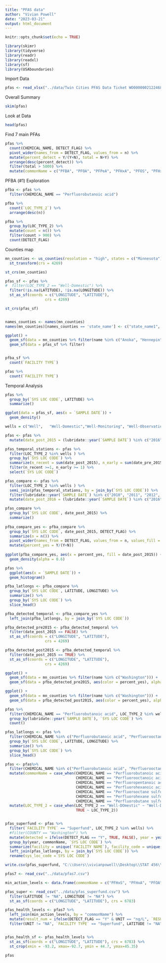 ```yaml
---
title: "PFAS data"
author: "Vivian Powell"
date: "2023-03-21"
output: html_document
---
```


```r
knitr::opts_chunk$set(echo = TRUE)
```

```r
library(skimr)
library(tidyverse)
library(readr)
library(readxl)
library(sf)
library(USAboundaries)
```

Import Data

```r
pfas <- read_xlsx("../data/Twin Cities PFAS Data Ticket WO00000021224685.xlsx", sheet = 2)
```


Overall Summary

```r
skim(pfas)
```

Look at Data

```r
head(pfas)
```

Find 7 main PFAs

```r
pfas %>%
  count(CHEMICAL_NAME, DETECT_FLAG) %>%
  pivot_wider(names_from = DETECT_FLAG, values_from = n) %>%
  mutate(percent_detect = Y/(Y+N), total = N+Y) %>%
  arrange(desc(percent_detect)) %>%
  filter(total > 5000) %>%
  mutate(commonName = c("PFBA", "PFOA", "PFPeA", "PFHxA", "PFOS", "PFHxS", "PFBS"))
```
PFBA (#1) Exploration
```r
pfba <- pfas %>%
  filter(CHEMICAL_NAME == "Perfluorobutanoic acid")

pfba %>% 
  count(`LOC_TYPE_2`) %>%
  arrange(desc(n))

pfba %>%
  group_by(LOC_TYPE_2) %>%
  mutate(count = n()) %>%
  filter(count > 900) %>%
  count(DETECT_FLAG)
```
Counties map

```r
mn_counties <- us_counties(resolution = "high", states = c("Minnesota")) %>%
  st_transform(crs = 4269)

st_crs(mn_counties)
```

```r
pfas_sf <- pfas %>%
#  filter(LOC_TYPE_2 == "Well-Domestic") %>%
  filter(!is.na(LATITUDE), !is.na(LONGITUDE)) %>%
  st_as_sf(coords = c("LONGITUDE", "LATITUDE"),
                  crs = 4269)

st_crs(pfas_sf)


names_counties <- names(mn_counties) 
names(mn_counties)[names_counties == 'state_name'] <- c("state_name1", "state_name2")

ggplot() +
  geom_sf(data = mn_counties %>% filter(name %in% c("Anoka", "Hennepin", "Ramsey", "Dakota", "Carver", "Washington", "Scott"))) +
  geom_sf(data = pfas_sf %>% filter) 


pfba_sf %>%
  count(`FACILITY TYPE`)

pfas %>%
  count(`FACILITY TYPE`)
```

Temporal Analysis

```r
pfas %>%
  group_by(`SYS LOC CODE`, LATITUDE) %>%
  summarize()

ggplot(data = pfas_sf, aes(x = `SAMPLE DATE`)) +
  geom_density()

wells = c("Well",	"Well-Domestic","Well-Monitoring", "Well-Observation", "Well-Other","Well-PubWtrSub")

pfas <- pfas %>%
  mutate(date_post_2015 = (lubridate::year(`SAMPLE DATE`) %in% c("2016","2017", "2018", "2019", "2020", "2021","2022", "2023")), date_pre_2015 = (lubridate::year(`SAMPLE DATE`) %in% c("2010", "2011", "2012","2013", "2014", "2015")))

pfas_temporal_stations <- pfas %>%
  filter(LOC_TYPE_2 %in% wells ) %>%
  group_by(`SYS LOC CODE`) %>%
  summarize(n_recent = sum(date_post_2015), n_early = sum(date_pre_2015)) %>%
  filter(n_recent >=1, n_early >= 1) %>%
  select(`SYS LOC CODE`)

pfas_compare <- pfas %>%
  filter(LOC_TYPE_2 %in% wells ) %>%
  semi_join(pfas_temporal_stations, by = join_by(`SYS LOC CODE`)) %>%
  filter(lubridate::year(`SAMPLE DATE`) %in% c("2010", "2011", "2012", "2013", "2014", "2015", "2016", "2017", "2018", "2019", "2020", "2021", "2022", "2023")) %>%
  mutate(date_post_2016 = (lubridate::year(`SAMPLE DATE`) %in% c("2016","2017", "2018", "2019", "2020", "2021","2022", "2023")))

pfas_compare %>%
  group_by(`SYS LOC CODE`, date_post_2015) %>%
  summarize()
 
pfba_compare_yes <- pfba_compare %>%  
  group_by(`SYS LOC CODE`, date_post_2015, DETECT_FLAG) %>%
  summarize(n = n()) %>%
  pivot_wider(names_from = DETECT_FLAG, values_from = n, values_fill = 0) %>%
  mutate(percent_yes = Y/(Y+N))
  
ggplot(pfba_compare_yes, aes(x = percent_yes, fill = date_post_2015)) + 
  geom_density(alpha = 0.6)

pfas %>%
  ggplot(aes(x = `SAMPLE DATE`)) +
  geom_histogram()
```

```r
pfba_latlongs <- pfba_compare %>%
  group_by(`SYS LOC CODE`, LATITUDE, LONGITUDE) %>%
  summarize() %>%
  group_by(`SYS LOC CODE`) %>%
  slice_head()
```

```r
pfba_detected_temporal <- pfba_compare_yes %>%
  left_join(pfba_latlongs, by = join_by(`SYS LOC CODE`))
```

```r
pfba_detected_pre2015 <- pfba_detected_temporal %>%
  filter(date_post_2015 == FALSE) %>%
  st_as_sf(coords = c("LONGITUDE", "LATITUDE"),
                  crs = 4269)

pfba_detected_post2015 <- pfba_detected_temporal %>%
  filter(date_post_2015 == TRUE) %>% 
  st_as_sf(coords = c("LONGITUDE", "LATITUDE"),
                  crs = 4269)
```

```r
ggplot() +
  geom_sf(data = mn_counties %>% filter(name %in% c("Washington"))) +
  geom_sf(data = pfba_detected_pre2015, aes(color = percent_yes), alpha = 0.7) 

ggplot() +
  geom_sf(data = mn_counties %>% filter(name %in% c("Washington"))) +
  geom_sf(data = pfba_detected_post2015, aes(color = percent_yes), alpha = 0.7) 
```
```r
pfas %>%
  filter(CHEMICAL_NAME == "Perfluorobutanoic acid", LOC_TYPE_2 %in% wells) %>%
  group_by(lubridate::year(`SAMPLE DATE`), `SYS LOC CODE`) %>%
  count()
```
```r
pfas_latlongs <- pfas %>% 
  filter(CHEMICAL_NAME %in% c("Perfluorobutanoic acid", "Perfluorooctanoic acid", "Perfluoropentanoic acid", "Perfluorohexanoic acid", "Perfluorooctane sulfonate", "Perfluorohexane sulfonate", "Perfluorobutane sulfonate"), LATITUDE != "NA", LONGITUDE != "NA") %>%
  group_by(`SYS LOC CODE`, LATITUDE, LONGITUDE) %>%
  summarize() %>%
  group_by(`SYS LOC CODE`) %>%
  slice_head()
```


```r
pfas <- pfas%>% 
  filter(CHEMICAL_NAME %in% c("Perfluorobutanoic acid", "Perfluorooctanoic acid", "Perfluoropentanoic acid", "Perfluorohexanoic acid", "Perfluorooctane sulfonate", "Perfluorohexane sulfonate", "Perfluorobutane sulfonate")) %>%
  mutate(commonName = case_when(CHEMICAL_NAME == "Perfluorobutanoic acid" ~ "PFBA", 
                                CHEMICAL_NAME == "Perfluorooctanoic acid" ~ "PFOA", 
                                CHEMICAL_NAME == "Perfluoropentanoic acid" ~ "PFPeA",
                                CHEMICAL_NAME == "Perfluorohexanoic acid" ~ "PFHxA", 
                                CHEMICAL_NAME == "Perfluorooctane sulfonate" ~ "PFOS", 
                                CHEMICAL_NAME == "Perfluorohexane sulfonate" ~ "PFHxS", 
                                CHEMICAL_NAME == "Perfluorobutane sulfonate" ~ "PFBS")) %>%
  mutate(LOC_TYPE_2 = case_when(LOC_TYPE_2 == "Well-DOmestic" ~ "Well-Domestic", 
                                TRUE ~ LOC_TYPE_2)) 


pfas_superfund <- pfas %>%
  filter(`FACILITY TYPE` == "Superfund", LOC_TYPE_2 %in% wells) %>%
  #filter(COUNTY == "Washington") %>%
  mutate(detected = ifelse(DETECT_FLAG == "Y", TRUE, FALSE), year = year(`SAMPLE DATE`)) %>%
  group_by(year, commonName, `SYS LOC CODE`) %>%
  summarize(facility = unique(`FACILITY NAME`), facility_code = unique(`FACILITY CODE`), perc_detected = sum(detected)/n()) %>%
  left_join(pfas_latlongs, by = join_by(`SYS LOC CODE`)) %>%
  rename(sys_loc_code =`SYS LOC CODE`)

write.csv(pfas_superfund, "C:\\Users\\vivianpowell\\Desktop\\STAT 456\\project\\vivian-erin-456\\pfas_superfund.csv")
```
```r
pfas7 <- read_csv("../data/pfas7.csv")

min_action_levels <- data.frame(commonName = c("PFHxS", "PFHxA", "PFOA", "PFBA", "PFBS", "PFOS", "PFPeA"), action_level = c(0.027, NA, 0.035, 7.000, 7.000, 0.027, NA))

pfas_super <- read_csv("../data/pfas_superfund.csv") %>%
  filter(LATITUDE != "NA", LONGITUDE != "NA") %>%
  st_as_sf(coords = c("LONGITUDE", "LATITUDE"), crs = 6783)

pfas_health_levels <- pfas7 %>% 
  left_join(min_action_levels, by = "commonName") %>%
  mutate(result_num = ifelse(DETECT_FLAG == "Y" & UNIT == "ng/L", `RESULT NUMERIC`/1000, ifelse(DETECT_FLAG == "Y" & UNIT != "ng/L", `RESULT NUMERIC`, 0.00)), above_level = ifelse(DETECT_FLAG == "Y" & result_num > action_level, "Above Health Action Level", ifelse(DETECT_FLAG == "Y" & result_num < action_level, "Below Health Action Level", "Not Detected")), year = year(`SAMPLE DATE`)) %>%
  filter(UNIT != "NA", `FACILITY TYPE` == "Superfund", LATITUDE != "NA", LONGITUDE != "NA", above_level != "NA")


pfas_health_sf <- pfas_health_levels %>%
  st_as_sf(coords = c("LONGITUDE", "LATITUDE"), crs = 6783) %>%
  st_crop(xmin = -93.2, xmax=-92.7, ymin = 44.7, ymax=45.35)

pfas
```

